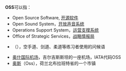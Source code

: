 '''OSS'''可以指：
*Open Source Software, [[开源软件|开源软件]]
*Open Sound System，[[开放声音系统|开放声音系统]]
*Operations Support System，[[运营支撑系统|运营支撑系统]]
*Office of Strategic Services，[[战略情报局|战略情报局]]
*{{link-ja|押忍|押忍}}（{{lang|ja|おっす}}），空手道、剑道、柔道等练习者使用的问候语
*[[奥什国际机场|奥什国际机场]]，吉尔吉斯斯坦的一座机场，IATA代码OSS
*[[奥斯|奥斯]]（Oss），荷兰北布拉班特省的一个市镇

{{Disambig|cat=三字拉丁字母縮寫消歧義}}